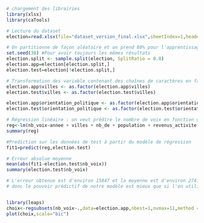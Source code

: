 ```r
# chargement des librairies
library(xlsx)
library(caTools)

# Lecture du dataset
election=read.xlsx(file="dataset_version_final.xlsx",sheetIndex=1,header=T)

# On partitionne de façon aléatoire et on prend 80% pour l'apprentissage et 20% pour le test
set.seed(38) #Pour avoir toujours les mêmes résultats
election.split <- sample.split(election, SplitRatio = 0.8)
election.app=election[election.split,]
election.test=election[!election.split,]

# Transformation des variable contenant des chaînes de caractères en facteur
election.app$villes <- as.factor(election.app$villes)
election.test$villes <- as.factor(election.test$villes)

election.app$orientation_politique <- as.factor(election.app$orientation_politique)
election.test$orientation_politique <- as.factor(election.test$orientation_politique)

# Régression linéaire : on veut prédire le nombre de voix en fonction des autres variables
reg<-lm(nb_voix~annee + villes + nb_de + population + revenus_activite + Impots + pib_par_habitant + orientation_politique + nb_faits_delinquance,data=election.app)
summary(reg)

#Prediction sur les données de test à partir du modèle de régression
fit1=predict(reg,election.test)

# Erreur absolue moyenne
mean(abs(fit1-election.test$nb_voix))
summary(election.test$nb_voix)

# L'erreur obtenue est d'environ 15847 et la moyenne est d'environ 27417
# donc le pouvoir prédictif de notre modèle est mieux que si l'on utilisait la moyenne.


library(leaps)
choix<-regsubsets(nb_voix~.,data=election.app,nbest=1,nvmax=11,method = "backward")
plot(choix,scale="bic")



```
